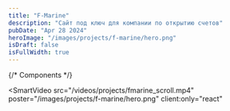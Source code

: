 ```yaml
---
title: "F-Marine"
description: "Сайт под ключ для компании по открытию счетов"
pubDate: "Apr 28 2024"
heroImage: "/images/projects/f-marine/hero.png"
isDraft: false
isFullWidth: true
---
```


{/* Components */}

<SmartVideo
  src="/videos/projects/fmarine_scroll.mp4"
  poster="/images/projects/f-marine/hero.png"
  client:only="react"
></SmartVideo>
